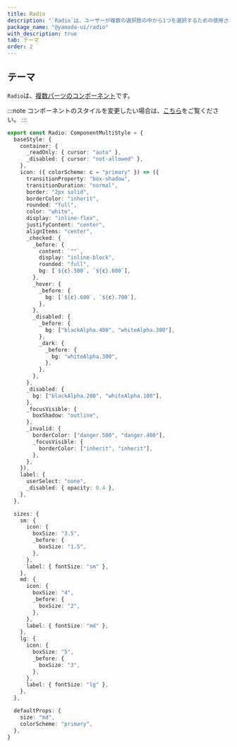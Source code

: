 ```yaml
---
title: Radio
description: "`Radio`は、ユーザーが複数の選択肢の中から1つを選択するための使用されるコンポーネントです。"
package_name: "@yamada-ui/radio"
with_description: true
tab: テーマ
order: 2
---
```


## テーマ

`Radio`は、[複数パーツのコンポーネント](/styled-system/theming/component-styles#複数パーツのコンポーネント)です。

:::note
コンポーネントのスタイルを変更したい場合は、[こちら](/styled-system/theming/customize-theme#コンポーネントのスタイルを変更する)をご覧ください。
:::

```ts
export const Radio: ComponentMultiStyle = {
  baseStyle: {
    container: {
      _readOnly: { cursor: "auto" },
      _disabled: { cursor: "not-allowed" },
    },
    icon: ({ colorScheme: c = "primary" }) => ({
      transitionProperty: "box-shadow",
      transitionDuration: "normal",
      border: "2px solid",
      borderColor: "inherit",
      rounded: "full",
      color: "white",
      display: "inline-flex",
      justifyContent: "center",
      alignItems: "center",
      _checked: {
        _before: {
          content: `""`,
          display: "inline-block",
          rounded: "full",
          bg: [`${c}.500`, `${c}.600`],
        },
        _hover: {
          _before: {
            bg: [`${c}.600`, `${c}.700`],
          },
        },
        _disabled: {
          _before: {
            bg: ["blackAlpha.400", "whiteAlpha.300"],
          },
          _dark: {
            _before: {
              bg: "whiteAlpha.300",
            },
          },
        },
      },
      _disabled: {
        bg: ["blackAlpha.200", "whiteAlpha.100"],
      },
      _focusVisible: {
        boxShadow: "outline",
      },
      _invalid: {
        borderColor: ["danger.500", "danger.400"],
        _focusVisible: {
          borderColor: ["inherit", "inherit"],
        },
      },
    }),
    label: {
      userSelect: "none",
      _disabled: { opacity: 0.4 },
    },
  },

  sizes: {
    sm: {
      icon: {
        boxSize: "3.5",
        _before: {
          boxSize: "1.5",
        },
      },
      label: { fontSize: "sm" },
    },
    md: {
      icon: {
        boxSize: "4",
        _before: {
          boxSize: "2",
        },
      },
      label: { fontSize: "md" },
    },
    lg: {
      icon: {
        boxSize: "5",
        _before: {
          boxSize: "3",
        },
      },
      label: { fontSize: "lg" },
    },
  },

  defaultProps: {
    size: "md",
    colorScheme: "primary",
  },
}
```
